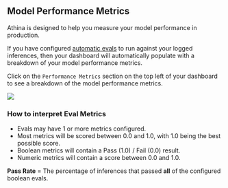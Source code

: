 ## Model Performance Metrics

Athina is designed to help you measure your model performance in production.

If you have configured [automatic evals](/evals/automatic_evals) to run against your logged inferences, then your dashboard will automatically populate with a breakdown of your model performance metrics.

Click on the `Performance Metrics` section on the top left of your dashboard to see a breakdown of the model performance metrics.

<img src="/performance-metrics.png" />

### How to interpret Eval Metrics

- Evals may have 1 or more metrics configured.
- Most metrics will be scored between 0.0 and 1.0, with 1.0 being the best possible score.
- Boolean metrics will contain a Pass (1.0) / Fail (0.0) result.
- Numeric metrics will contain a score between 0.0 and 1.0.

**Pass Rate** = The percentage of inferences that passed **all** of the configured boolean evals.
